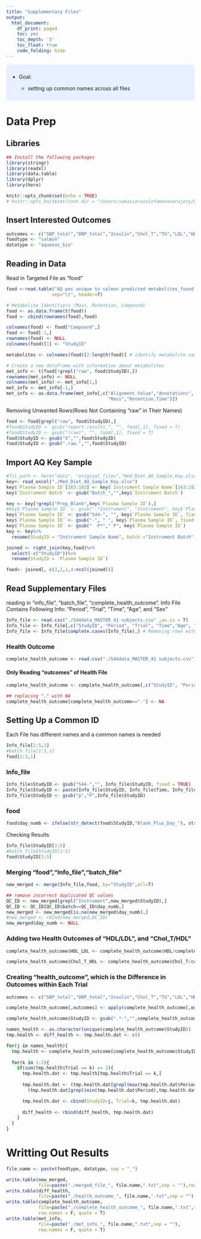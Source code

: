 ```yaml
---
title: "Supplementary Files"
output:
  html_document:
    df_print: paged
    toc: yes
    toc_depth: '3'
    toc_float: true
    code_folding: hide
---
```


```{=html}
<style>
div.blue { background-color:#e6f0ff; border-radius: 5px; padding: 10px;}
</style>
```
::: {.blue}
-   Goal:

    -   setting up common names across all files
:::

# Data Prep
## Libraries

```r
## Install the following packages 
library(stringr)
library(readxl)
library(data.table)
library(dplyr)
library(here)
```

```r
knitr::opts_chunk$set(echo = TRUE)
# knitr::opts_knit$set(root.dir = "/Users/sakaizarasolofomananarajery/Desktop/Research/Hendriks Folder/Biotransformers/")
```
## Insert Interested Outcomes
```r
outcomes <- c("SBP_total","DBP_total","Insulin","Chol_T","TG","LDL","HDL","CRP","ApoB")
foodtype <- "salmon"
datatype <- "aqueous_bio"
```

## Reading in Data
Read in Targeted File as "food"
```r


food <-read.table("AQ pos unique to salmon predicted metabolites_found in plasma_Profinder.txt", 
                 sep="\t", header=T)
```

```r
# Metabolite Identifiers (Mass, Retention, Compound)
food <- as.data.frame(t(food))
food <- cbind(rownames(food),food)

colnames(food) <- food["Compound",]
food <- food[-1,]
rownames(food) <- NULL
colnames(food)[1] <- "StudyID"

metabolites <- colnames(food)[2:length(food)] # identify metabolite names

# Create a new dataframe with information about metabolites
met_info <- t(food[!grepl("raw", food$StudyID),])
rownames(met_info) <- NULL
colnames(met_info) <- met_info[1,]
met_info <- met_info[-1,]
met_info <- as.data.frame(met_info[,c("Alignment.Value","Annotations", "Compound.Name", "Formula", "Ion.Species",
                                      "Mass","Retention.Time")])
```

Removing Unwanted Rows(Rows Not Containing "raw" in Their Names)
```r
food <- food[grepl("raw", food$StudyID),]
#food$StudyID <- gsub("report.results_", "", food[,1], fixed = T)
#food$StudyID <- gsub("(raw)", "", food[,1], fixed = T)
food$StudyID <- gsub("X","",food$StudyID)
food$StudyID <- gsub(".raw.","",food$StudyID)
```


## Import AQ Key Sample
```r
#fil_path <- here("data", "original_files","Med_Diet_AQ_Sample_Key.xlsx")
key<- read_excel("./Med_Diet_AQ_Sample_Key.xlsx") 
key$`Plasma Sample ID`[163:182] <- key$`Instrument Sample Name`[163:182]
key$`Instrument Batch` <- gsub("Batch_","",key$`Instrument Batch`)

key <- key[!grepl("Prep_Blank",key$`Plasma Sample ID`),]
#key$`Plasma Sample ID` <- gsub(".*Instrument", "Instrument", key$`Plasma Sample ID`)
key$`Plasma Sample ID` <- gsub("S44-", "", key$`Plasma Sample ID`, fixed = T)
key$`Plasma Sample ID` <- gsub("-", " ", key$`Plasma Sample ID`, fixed = T)
key$`Plasma Sample ID` <- gsub("  P*"," P", key$`Plasma Sample ID`)
key <- key%>%
  rename(StudyID = "Instrument Sample Name", batch ="Instrument Batch", order ="Instrument Run Order")

joined <- right_join(key,food)%>%
  select(-c("StudyID"))%>%
  rename(StudyID = `Plasma Sample ID`)

food<- joined[, c(3,2,1,4:ncol(joined))]
```



## Read Supplementary Files
reading in "info_file", "batch_file", "complete_health_outcome". Info File Contains Following Info: "Period", "Trial", "Time", "Age", and "Sex"
```r

Info_file <- read.csv("./S44data_MASTER_41 subjects.csv" ,as.is = T)
Info_file <- Info_file[,c("StudyID", "Period", "Trial", "Time","Age", "Sex", "Diet")] 
Info_file <- Info_file[complete.cases(Info_file),] # Removing rows with incomplete data
```

### Health Outcome
```r
complete_health_outcome <- read.csv("./S44data_MASTER_41 subjects.csv")
```

#### Only Reading "outcomes" of Health File
```r
complete_health_outcome <- complete_health_outcome[,c("StudyID", "Period", "Trial", outcomes)]

## replacing "." with NA
complete_health_outcome[complete_health_outcome=="."] <- NA
```

## Setting Up a Common ID
Each File has different names and a common names is needed
```r
Info_file[1:5,1]
#batch_file[1:5,1]
food[1:3,1]
```

### Info_file
```r
Info_file$StudyID <- gsub("S44-","", Info_file$StudyID, fixed = TRUE)
Info_file$StudyID <- paste(Info_file$StudyID, Info_file$Time, Info_file$Trial, sep = " ")
Info_file$StudyID <- gsub("p","P",Info_file$StudyID)
```

### food
```r
food$day_numb <- ifelse(str_detect(food$StudyID,"Blank_Plus_Day_"), str_extract(food$StudyID,"[0-9]+"),NA)
```

Checking Results
```r
Info_file$StudyID[1:5]
#batch_file$StudyID[1:5]
food$StudyID[1:5]
```

### Merging "food","Info_file","batch_file"
```r

new_merged <- merge(Info_file,food, by="StudyID",all=T)

## remove incorrect duplicated QC values
QC_ID <- new_merged[grepl("Instrument",new_merged$StudyID),]
QC_ID <- QC_ID[QC_ID$batch==QC_ID$day_numb,]  
new_merged <- new_merged[is.na(new_merged$day_numb),]
#new_merged <- rbind(new_merged,QC_ID)
new_merged$day_numb <- NULL
```

### Adding two Health Outcomes of "HDL/LDL", and "Chol_T/HDL"
```r
complete_health_outcome$HDL_LDL <- complete_health_outcome$HDL/complete_health_outcome$LDL

complete_health_outcome$Chol_T_HDL <- complete_health_outcome$Chol_T/complete_health_outcome$HDL
```

### Creating "health_outcome", which is the Difference in Outcomes within Each Trial
```r
outcomes <- c("SBP_total","DBP_total","Insulin","Chol_T","TG","LDL","HDL","CRP","ApoB","HDL_LDL","Chol_T_HDL")

complete_health_outcome[,outcomes] <- apply(complete_health_outcome[,outcomes],2,function(x) as.numeric(as.character(x)))

complete_health_outcome$StudyID <- gsub(".*-","",complete_health_outcome$StudyID)

names_health <- as.character(unique(complete_health_outcome$StudyID))
tmp.health <- diff_health <- tmp.health.dat <- c()

for(j in names_health){
  tmp.health <- complete_health_outcome[complete_health_outcome$StudyID==j,]
  
  for(k in 1:2){
    if(sum(tmp.health$Trial == k) == 2){
      tmp.health.dat <- tmp.health[tmp.health$Trial == k,] 
      
      tmp.health.dat <- (tmp.health.dat[grepl(max(tmp.health.dat$Period),tmp.health.dat$Period),outcomes])-
        (tmp.health.dat[grepl(min(tmp.health.dat$Period),tmp.health.dat$Period),outcomes])

      tmp.health.dat <- cbind(StudyID=j, Trial=k, tmp.health.dat)
      
      diff_health <- rbind(diff_health, tmp.health.dat)
    }
  }
}
```

# Writting Out Results

```r

file.name <- paste(foodtype, datatype, sep = "_")

write.table(new_merged,
            file=paste("./merged_file_", file.name,".txt",sep = ""),row.names=F, quote = T)
write.table(diff_health,
            file=paste("./health_outcome_", file.name,".txt",sep = ""),row.names=F, quote = T)
write.table(complete_health_outcome,
            file=paste("./complete_health_outcome_", file.name,".txt",sep = ""),
            row.names = F, quote = T)
write.table(met_info,
            file=paste("./met_info_", file.name,".txt",sep = ""),
            row.names = F, quote = T)

```


